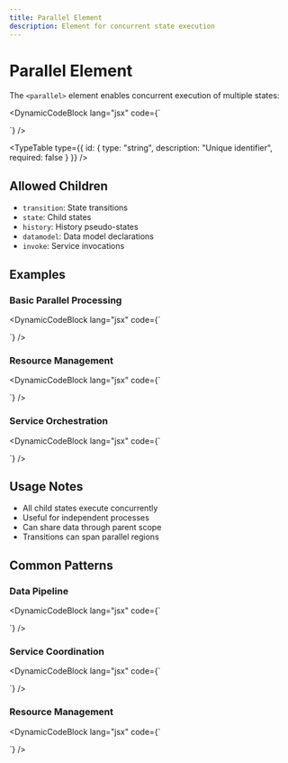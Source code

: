 ```yaml
---
title: Parallel Element
description: Element for concurrent state execution
---
```


# Parallel Element

The `<parallel>` element enables concurrent execution of multiple states:


<DynamicCodeBlock lang="jsx"  code={`<parallel id="concurrent">
  <state id="process1">
    <transition target="done1" />
  </state>
  
  <state id="process2">
    <transition target="done2" />
  </state>
</parallel>`} />

<TypeTable type={{
    id: {
      type: "string",
      description: "Unique identifier",
      required: false
    }
  }} />

## Allowed Children

- `transition`: State transitions
- `state`: Child states
- `history`: History pseudo-states
- `datamodel`: Data model declarations
- `invoke`: Service invocations

## Examples

### Basic Parallel Processing

<DynamicCodeBlock lang="jsx"  code={`<parallel id="dataProcessing">
  <state id="validateData">
    <transition 
      event="valid" 
      target="validationComplete" 
    />
  </state>
  
  <state id="transformData">
    <transition 
      event="transformed" 
      target="transformationComplete" 
    />
  </state>
</parallel>`} />

### Resource Management

<DynamicCodeBlock lang="jsx"  code={`<parallel id="resourceManager">
  <datamodel>
    <data id="resources" type="JSON" value={[]} />
    <data id="errors" type="JSON" value={[]} />
  </datamodel>
  
  <state id="monitor">
    <script>monitorResources();</script>
  </state>
  
  <state id="cleanup">
    <script>manageResources();</script>
  </state>
</parallel>`} />

### Service Orchestration

<DynamicCodeBlock lang="jsx"  code={`<parallel id="services">
  <state id="api1">
    <invoke 
      type="http"
      src="https://api1.example.com"
    />
  </state>
  
  <state id="api2">
    <invoke 
      type="http"
      src="https://api2.example.com"
    />
  </state>
  
  <state id="coordinator">
    <transition 
      event="api1.done api2.done"
      target="complete"
    />
  </state>
</parallel>`} />

## Usage Notes

- All child states execute concurrently
- Useful for independent processes
- Can share data through parent scope
- Transitions can span parallel regions


## Common Patterns

### Data Pipeline

<DynamicCodeBlock lang="jsx"  code={`<parallel id="pipeline">
  <state id="input">
    <invoke type="service" src="inputProcessor" />
  </state>
  
  <state id="transform">
    <invoke type="service" src="transformer" />
  </state>
  
  <state id="output">
    <invoke type="service" src="outputHandler" />
  </state>
  
  <state id="monitor">
    <invoke type="service" src="pipelineMonitor" />
  </state>
</parallel>`} />

### Service Coordination

<DynamicCodeBlock lang="jsx"  code={`<parallel id="services">
  <state id="authentication">
    <invoke type="service" src="authService" />
    <transition event="token" target="authenticated" />
  </state>
  
  <state id="userProfile">
    <invoke type="service" src="profileService" />
    <transition event="profile" target="profileLoaded" />
  </state>
  
  <state id="preferences">
    <invoke type="service" src="preferencesService" />
    <transition event="preferences" target="preferencesLoaded" />
  </state>
</parallel>`} />

### Resource Management

<DynamicCodeBlock lang="jsx"  code={`<parallel id="resourceManager">
  <state id="allocation">
    <invoke type="service" src="resourceAllocator" />
    <transition event="lowResources" target="scaleUp" />
  </state>
  
  <state id="monitoring">
    <invoke type="service" src="resourceMonitor" />
    <transition event="threshold" target="alert" />
  </state>
  
  <state id="cleanup">
    <invoke type="service" src="resourceCleaner" />
    <transition event="cleaned" target="reset" />
  </state>
</parallel>`} />
